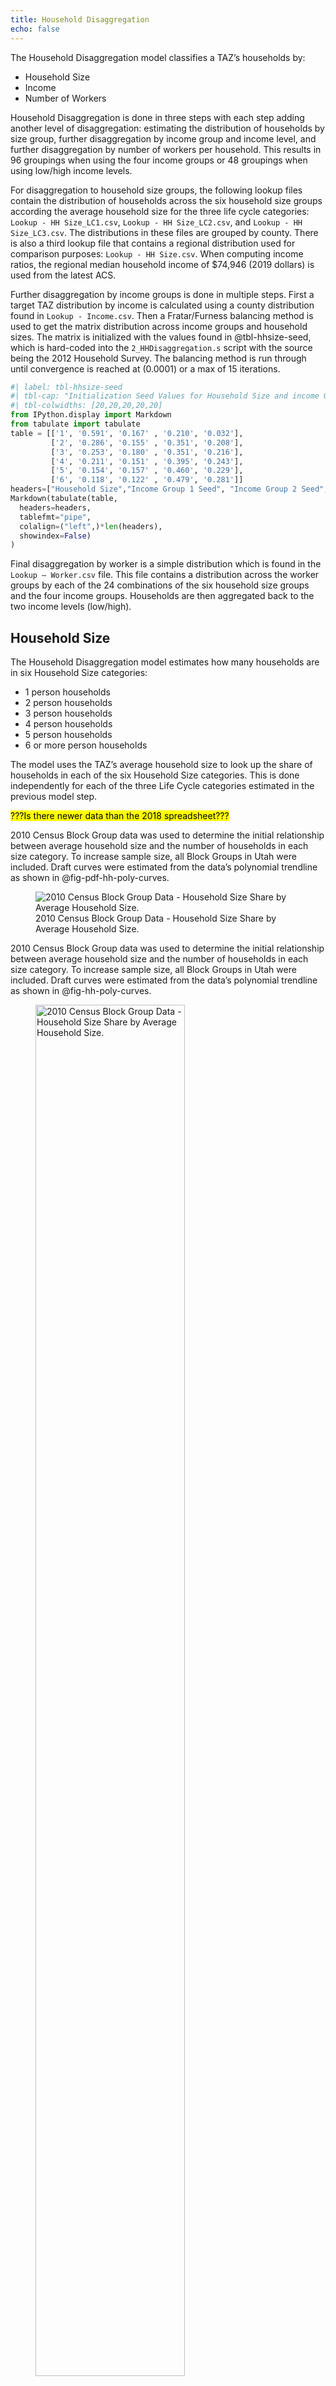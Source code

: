 ```yaml
---
title: Household Disaggregation
echo: false
---
```


The Household Disaggregation model classifies a TAZ’s households by:

 - Household Size
 - Income
 - Number of Workers

Household Disaggregation is done in three steps with each step adding another level of disaggregation: estimating the distribution of households by size group, further disaggregation by income group and income level, and further disaggregation by number of workers per household. This results in 96 groupings when using the four income groups or 48 groupings when using low/high income levels.

For disaggregation to household size groups, the following lookup files contain the distribution of households across the six household size groups according the average household size for the three life cycle categories: `Lookup - HH Size_LC1.csv`, `Lookup - HH Size_LC2.csv`, and `Lookup - HH Size_LC3.csv`. The distributions in these files are grouped by county. There is also a third lookup file that contains a regional distribution used for comparison purposes: `Lookup - HH Size.csv`. When computing income ratios, the regional median household income of $74,946 (2019 dollars) is used from the latest ACS.

Further disaggregation by income groups is done in multiple steps. First a target TAZ distribution by income is calculated using a county distribution found in `Lookup - Income.csv`. Then a Fratar/Furness balancing method is used to get the matrix distribution across income groups and household sizes. The matrix is initialized with the values found in @tbl-hhsize-seed, which is hard-coded into the `2_HHDisaggregation.s` script with the source being the 2012 Household Survey. The balancing method is run through until convergence is reached at (0.0001) or a max of 15 iterations.

::: {.grid}
::: {.g-col-1}
:::
::: {.g-col-10}
```python
#| label: tbl-hhsize-seed
#| tbl-cap: "Initialization Seed Values for Household Size and income Group"
#| tbl-colwidths: [20,20,20,20,20]
from IPython.display import Markdown
from tabulate import tabulate
table = [['1', '0.591', '0.167' , '0.210', '0.032'],
         ['2', '0.286', '0.155' , '0.351', '0.208'],
         ['3', '0.253', '0.180' , '0.351', '0.216'],
         ['4', '0.211', '0.151' , '0.395', '0.243'],
         ['5', '0.154', '0.157' , '0.460', '0.229'],
         ['6', '0.118', '0.122' , '0.479', '0.281']]
headers=["Household Size","Income Group 1 Seed", "Income Group 2 Seed", "Income Group 3 Seed", "Income Gruop 4 Seed"]
Markdown(tabulate(table, 
  headers=headers, 
  tablefmt="pipe", 
  colalign=("left",)*len(headers), 
  showindex=False)
)
```
:::
:::

Final disaggregation by worker is a simple distribution which is found in the `Lookup – Worker.csv` file. This file contains a distribution across the worker groups by each of the 24 combinations of the six household size groups and the four income groups. Households are then aggregated back to the two income levels (low/high).

## Household Size
The Household Disaggregation model estimates how many households are in six Household Size categories:

 - 1 person households
 - 2 person households
 - 3 person households
 - 4 person households
 - 5 person households
 - 6 or more person households

The model uses the TAZ’s average household size to look up the share of households in each of the six Household Size categories.  This is done independently for each of the three Life Cycle categories estimated in the previous model step.  

<mark>???Is there newer data than the 2018 spreadsheet???</mark>

::: {.content-hidden when-format="html"}

2010 Census Block Group data was used to determine the initial relationship between average household size and the number of households in each size category.  To increase sample size, all Block Groups in Utah were included.  Draft curves were estimated from the data’s polynomial trendline as shown in @fig-pdf-hh-poly-curves.  

![2010 Census Block Group Data - Household Size Share by Average Household Size.](_pictures/2-excel1.png){#fig-pdf-hh-poly-curves}

:::

::: {.content-visible when-format="html"}

2010 Census Block Group data was used to determine the initial relationship between average household size and the number of households in each size category.  To increase sample size, all Block Groups in Utah were included.  Draft curves were estimated from the data’s polynomial trendline as shown in @fig-hh-poly-curves.  

![2010 Census Block Group Data - Household Size Share by Average Household Size.](_pictures/2-excel1.png){#fig-hh-poly-curves width='75%'}

The results from the equations derived from the Census data were adjusted to remove negative values and to smooth and scale the resulting curves. The sum of the individual curves at any given average household size is 1. @fig-alldata shows the smoothed curves for household size share by average household size.
```python
import plotly.express as px
import pandas as pd
import numpy as np
```

```python
hhlf_csv = pd.read_csv(r'data/2-hhdisag/HHSize_byLC.csv').replace(r'^.*-.*$',0,regex=True)
```

```python
alldata = hhlf_csv.loc[hhlf_csv['Data']=='AllData'].drop(columns={'Data','Total'})
alldata = alldata.melt(id_vars='HH Size', var_name='HHSizeGroup', value_name='%HH')
alldata[['%HH']] = alldata[['%HH']].apply(pd.to_numeric)
alldata['Household Type'] = np.select(
  [alldata['HHSizeGroup'] == '%HH1', alldata['HHSizeGroup'] == '%HH2', alldata['HHSizeGroup'] == '%HH3', alldata['HHSizeGroup'] == '%HH4', alldata['HHSizeGroup'] == '%HH5', alldata['HHSizeGroup'] == '%HH6'],
  ['1 Person HH', '2 Person HH', '3 Person HH', '4 Person HH', '5 Person HH', '6+ Person HH'], default=alldata['HHSizeGroup']
)
```

```python
#| label: fig-alldata
#| fig-cap: "Household Size Share by Average Household Size -- All Data"
#| cap-location: margin
fig = px.line(alldata, x = 'HH Size', y = '%HH', color = 'Household Type')
fig.update_layout(
    xaxis_title='Average Household Size',
    yaxis_title='Percent'
)
fig.show()
```

:::

::: {.content-hidden when-format="html"}
The results from the equations derived from the Census data were adjusted to remove negative values and to smooth and scale the resulting curves. The sum of the individual curves at any given average household size is 1. @fig-pdf-alldata shows the smoothed curves for household size share by average household size.

![Household Size Share by Average Household Size -- All Data.](_pictures/2-plot2.png){#fig-pdf-alldata}
:::

The 2012 Household Survey was used to estimate the share of households in each Household Size category by Life Cycle.  The entire statewide database was used and aggregated to medium districts in order to obtain sufficient number of survey records in a group yet preserve a sufficient number of observations to estimate lookup curves by Life Cycle.  The estimated Life Cycle curves were then used to weight the Household Size lookup curves derived from the Census data (termed "All Data" in @fig-comp-all) to obtain Household Size lookup curves by Life Cycle.   

```python
#alldata = alldata[['HH Size', 'Household Type', '%HH']]
#alldata[['Data']] = 'AllData'
#
#hhlf = hhlf_csv.drop(columns={'Total'})
#hhlf = hhlf.melt(id_vars=['Data','HH Size'], var_name= 'HHSizeGroup', value_name #= 'Percent')
#hhlf['Household Type'] = np.select(
#  [hhlf['HHSizeGroup'] == '%HH1', hhlf['HHSizeGroup'] == '%HH2', hhlf#['HHSizeGroup'] == '%HH3', hhlf['HHSizeGroup'] == '%HH4', hhlf['HHSizeGroup'] #== '%HH5', hhlf['HHSizeGroup'] == '%HH6'],
#  ['1 Person HH', '2 Person HH', '3 Person HH', '4 Person HH', '5 Person HH', '6+ #Person HH'], default=hhlf['HHSizeGroup']
#)
#hhlf = hhlf[['Data','Household Type', 'HH Size', 'Percent']]
#hhlf[['Percent']] = hhlf[['Percent']].apply(pd.to_numeric)
#
## label: fig-lc-comp
## fig-cap: "Comparison of Life Cycle and All Data Household Size Lookup Curves"
## cap-location: margin
#fig2 = px.line(hhlf, 
#    x="HH Size", 
#    y="Percent",
#    #text_auto='.2s',    
#    color='Data', 
#    height=1600, 
#    facet_row = 'Household Type')
#fig2.update_layout(
#    xaxis_title='Average Household Size'
#)
#fig2
```

::: {.content-hidden when-format="html"}

![Comparison of Life Cycle and All Data Household Size Lookup Curves.](_pictures/2-excel3.png){#fig-comp-all height='90%'}

The Household Size lookup curves were then calibrated to county-level household size data from the 2010 Census as shown in @fig-pdf-hhcounty-1, @fig-pdf-hhcounty-2, and @fig-pdf-hhcounty-3.  The county-level adjustments were done to tailor to the lookup curves to account for local variations.  

![Comparison of Household Size Lookup Curves by County – Life Cycle 1.](_pictures/2-excel4.png){#fig-pdf-hhcounty-1}

![Comparison of Household Size Lookup Curves by County – Life Cycle 2.](_pictures/2-excel5.png){#fig-pdf-hhcounty-2}

![Comparison of Household Size Lookup Curves by County – Life Cycle 3.](_pictures/2-excel6.png){#fig-pdf-hhcounty-3}

:::

::: {.content-visible when-format="html"}

![Comparison of Life Cycle and All Data Household Size Lookup Curves.](_pictures/2-excel3.png){#fig-comp-all width='74%'}

The Household Size lookup curves were then calibrated to county-level household size data from the 2010 Census as shown in @fig-hhcounty-1, @fig-hhcounty-2, and @fig-hhcounty-3.  The county-level adjustments were done to tailor to the lookup curves to account for local variations.  

![Comparison of Household Size Lookup Curves by County – Life Cycle 1.](_pictures/2-excel4.png){#fig-hhcounty-1 width='75%'}

![Comparison of Household Size Lookup Curves by County – Life Cycle 2.](_pictures/2-excel5.png){#fig-hhcounty-2 width='75%'}

![Comparison of Household Size Lookup Curves by County – Life Cycle 3.](_pictures/2-excel6.png){#fig-hhcounty-3 width='75%'}

:::


The shares of the modeled 2015 base year households by Household Size category were validated to 2010 Census and 2016 ACS data at the county level.  The model’s estimate of households by each of the six Household Size category matches within about 2% of the observed data for all counties.

<mark>???Update to use 2019 Model???</mark>>>

::: {.content-visible when-format="html"}
```python
hhsizevalid_csv = pd.read_csv('data/2-hhdisag/HHSizeValidation.csv')

hhsizevalid = hhsizevalid_csv.replace('%','', regex=True)
hhsizevalid = hhsizevalid.drop(columns={'CO_FIPS','Total'})
hhsizevalid = pd.melt(hhsizevalid, id_vars = ['Data','COUNTY'], var_name = 'Household Type', value_name = 'Percent')

hhsizevalid = hhsizevalid[hhsizevalid['COUNTY'].isin(['BOX ELDER', 'WEBER', 'DAVIS', 'SALT LAKE', 'UTAH'])]
hhsizevalid[['Percent']] = hhsizevalid[['Percent']].apply(pd.to_numeric)
```

```python
#| label: fig-hh-modobs
#| fig-cap: "2015 Model vs. 2010 Census & 2016 ACS – % Households by Household Size"
#| cap-location: margin
colors2 = {'2015 Model':'royalblue','2010 Census':'forestgreen', '2016 5Yr ACS': 'mediumseagreen'}
import plotly.express as px
fig3 = px.bar(hhsizevalid, 
    x="Household Type", 
    y="Percent",
    text_auto='.2s',    
    color='Data', 
    barmode='group', 
    height=1600,
    facet_row = 'COUNTY',
    color_discrete_map=colors2, 
    text=[f'{round(val2*100,1)}' for val2 in hhsizevalid['Percent']], template='simple_white')
fig3.update_xaxes(title=None, tickangle=0, showticklabels=True, ticks='inside', ticklen=10)
fig3.show()
```
:::

::: {.content-hidden when-format="html"}
![2015 Model vs. 2010 Census & 2016 ACS – % Households by Household Size.](_pictures/2-plot7.png){#fig-pdf-hh-modobs height='90%'}
:::

## Income

<mark>???UPDATE -- maybe from validation in this location: A:\1 - TDM\2 - Estimate Param\1 - HHDisag_AutoOwn???</mark>

 - Income Gruops (Income Levels) in 2016 dollars:
    - 1: $0 to 35,000 (Low)
    - 2: $35,000 to 60,000 (High)
    - 3: $60,000 to 100,000 (High)
    - 4: $100,000 and above (High)


## Worker

 - Worker Groups: 0, 1, 2, 3+ workers per household


<mark>???UPDATE -- maybe from validation in this location: A:\1 - TDM\2 - Estimate Param\1 - HHDisag_AutoOwn???</mark>